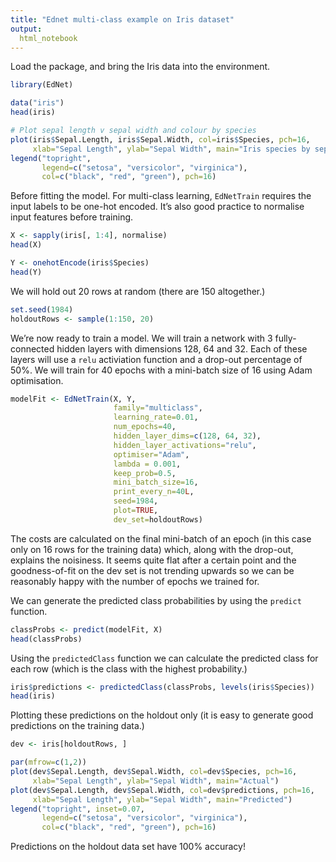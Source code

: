 ```yaml
---
title: "Ednet multi-class example on Iris dataset"
output:
  html_notebook
---
```


Load the package, and bring the Iris data into the environment.

```r
library(EdNet)

data("iris")
head(iris)

# Plot sepal length v sepal width and colour by species
plot(iris$Sepal.Length, iris$Sepal.Width, col=iris$Species, pch=16,
     xlab="Sepal Length", ylab="Sepal Width", main="Iris species by sepal length and width")
legend("topright",
       legend=c("setosa", "versicolor", "virginica"),
       col=c("black", "red", "green"), pch=16)

```

Before fitting the model. For multi-class learning, `EdNetTrain` requires the input labels to be one-hot encoded. It's also good practice to normalise input features before training.

```r
X <- sapply(iris[, 1:4], normalise)
head(X)

Y <- onehotEncode(iris$Species)
head(Y)
```

We will hold out 20 rows at random (there are 150 altogether.)

```r
set.seed(1984)
holdoutRows <- sample(1:150, 20)
```

We're now ready to train a model. We will train a network with 3 fully-connected hidden layers with dimensions 128, 64 and 32. Each of these layers will use a `relu` activiation function and a drop-out percentage of 50%. We will train for 40 epochs with a mini-batch size of 16 using Adam optimisation.

```r
modelFit <- EdNetTrain(X, Y,
                       family="multiclass",
                       learning_rate=0.01,
                       num_epochs=40,
                       hidden_layer_dims=c(128, 64, 32),
                       hidden_layer_activations="relu",
                       optimiser="Adam",
                       lambda = 0.001,
                       keep_prob=0.5,
                       mini_batch_size=16,
                       print_every_n=40L,
                       seed=1984,
                       plot=TRUE,
                       dev_set=holdoutRows)
```

The costs are calculated on the final mini-batch of an epoch (in this case only on 16 rows for the training data) which, along with the drop-out, explains the noisiness. It seems quite flat after a certain point and the goodness-of-fit on the dev set is not trending upwards so we can be reasonably happy with the number of epochs we trained for.

We can generate the predicted class probabilities by using the `predict` function.


```r
classProbs <- predict(modelFit, X)
head(classProbs)
```

Using the `predictedClass` function we can calculate the predicted class for each row (which is the class with the highest probability.)

```r
iris$predictions <- predictedClass(classProbs, levels(iris$Species))
head(iris)
```

Plotting these predictions on the holdout only (it is easy to generate good predictions on the training data.)
```r

dev <- iris[holdoutRows, ]

par(mfrow=c(1,2))
plot(dev$Sepal.Length, dev$Sepal.Width, col=dev$Species, pch=16,
     xlab="Sepal Length", ylab="Sepal Width", main="Actual")
plot(dev$Sepal.Length, dev$Sepal.Width, col=dev$predictions, pch=16,
     xlab="Sepal Length", ylab="Sepal Width", main="Predicted")
legend("topright", inset=0.07,
       legend=c("setosa", "versicolor", "virginica"),
       col=c("black", "red", "green"), pch=16)
```
Predictions on the holdout data set have 100% accuracy!